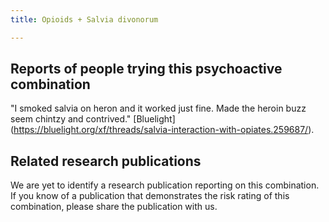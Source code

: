 ---
title: Opioids + Salvia divonorum

---

## Reports of people trying this psychoactive combination

"I smoked salvia on heron and it worked just fine. Made the heroin buzz seem chintzy and contrived." [Bluelight] (https://bluelight.org/xf/threads/salvia-interaction-with-opiates.259687/).

## Related research publications

We are yet to identify a research publication reporting on this combination. If you know of a publication that demonstrates the risk rating of this combination, please share the publication with us.



